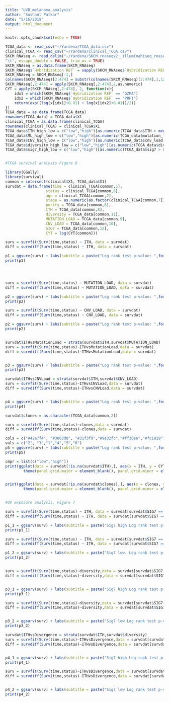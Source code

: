 ```yaml
---
title: "UVB_melanoma_analysis"
author: "Sushant Patkar"
date: "5/16/2019"
output: html_document
---
```


```r
knitr::opts_chunk$set(echo = TRUE)
```

```r
TCGA_data <- read_csv("~/Yardena/TCGA_data.csv")
clinical_TCGA <- read_csv("~/Yardena/clinical_TCGA.csv")
SKCM_RNAseq <- read_delim("~/Yardena/SKCM.rnaseqv2__illuminahiseq_rnaseqv2__unc_edu__Level_3__RSEM_genes_normalized__data.data.txt",
"\t", escape_double = FALSE, trim_ws = TRUE)
SKCM_RNAseq = as.data.frame(SKCM_RNAseq)
SKCM_RNAseq$`Hybridization REF` = sapply(SKCM_RNAseq$`Hybridization REF`, function(x) strsplit(x,split = "\\|")[[1]][1])
SKCM_RNAseq = SKCM_RNAseq[-1,]
colnames(SKCM_RNAseq)[2:474] = substr(colnames(SKCM_RNAseq)[2:474],1,12)
SKCM_RNAseq[,2:474] = apply(SKCM_RNAseq[,2:474],2,as.numeric)
CYT = apply(SKCM_RNAseq[,2:474], 2, function(x){
    idx1 = which(SKCM_RNAseq$`Hybridization REF` == "GZMA")
    idx2 = which(SKCM_RNAseq$`Hybridization REF` == "PRF1")
    return(exp((log(x[idx1]+0.01) + log(x[idx2]+0.01))/2))
})
TCGA_data = as.data.frame(TCGA_data)
rownames(TCGA_data) = TCGA_data$X1
clinical_TCGA = as.data.frame(clinical_TCGA)
rownames(clinical_TCGA) = clinical_TCGA$X1
TCGA_data$ITH_high_low = c("low","high")[as.numeric(TCGA_data$ITH > median(TCGA_data$ITH,na.rm = T))+1]
TCGA_data$ML_high_low = c("low","high")[as.numeric(TCGA_data$mutation_load > median(TCGA_data$mutation_load,na.rm = T))+1]
TCGA_data$CNV_high_low = c("low","high")[as.numeric(TCGA_data$cnv_load > median(TCGA_data$cnv_load,na.rm = T))+1]
TCGA_data$diversity_high_low = c("low","high")[as.numeric(TCGA_data$diversity > median(TCGA_data$diversity,na.rm = T))+1]
TCGA_data$sig7_high_low = c("low","high")[as.numeric(TCGA_data$sig7 > median(TCGA_data$sig7,na.rm = T))+1]


#TCGA survival analysis Figure 6

library(GGally)
library(survival)
common = intersect(clinical$X1, TCGA_data$X1)
survdat = data.frame(time = clinical_TCGA[common,5],                                          
                  status = clinical_TCGA[common,6],
                  age = clinical_TCGA[common,2],
                  stage = as.numeric(as.factor(clinical_TCGA[common,7])),
                  purity = TCGA_data[common,6],
                  ITH = TCGA_data[common,8],
                  diversity = TCGA_data[common,11],
                  MUTATION_LOAD = TCGA_data[common,9],
                  CNV_LOAD = TCGA_data[common,10],
                  SIG7 = TCGA_data[common,12],
                  CYT = log(CYT[common]))

surv = survfit(Surv(time,status) ~ ITH, data = survdat)
diff = survdiff(Surv(time,status) ~ ITH, data = survdat)

p1 = ggsurv(surv) + labs(subtitle = paste("Log rank test p-value: ",format(1 - pchisq(diff$chisq,length(diff$n) - 1),digits = 2),sep = "")) + theme(panel.grid.major = element_blank(), panel.grid.minor = element_blank(), panel.background = element_blank(), axis.line = element_line(colour = "black"), text = element_text(size = 20)) + guides(linetype = F) + scale_color_manual(name = "ITH", values = c("blue", "red"), labels = c("blue" = "low","red" = "high")) + scale_y_continuous(labels = scales::percent, limits = c(0,1)) +  scale_x_continuous(limits = c(0,10000)) + xlab("Time (Days)") + ylab("Survival(%)")
print(p1)




surv = survfit(Surv(time,status) ~ MUTATION_LOAD, data = survdat)
diff = survdiff(Surv(time,status) ~ MUTATION_LOAD, data = survdat)

p2 = ggsurv(surv) + labs(subtitle = paste("Log rank test p-value: ",format(1 - pchisq(diff$chisq,length(diff$n) - 1),digits = 2),sep = "")) + theme(panel.grid.major = element_blank(), panel.grid.minor = element_blank(), panel.background = element_blank(), axis.line = element_line(colour = "black"), text = element_text(size = 20)) + guides(linetype = F) + scale_color_manual(name = "Mutation load", values = c("blue", "red"), labels = c("blue" = "low","red" =  "high")) + scale_y_continuous(labels = scales::percent, limits = c(0,1)) +  scale_x_continuous(limits = c(0,10000)) + xlab("Time (Days)") + ylab("Survival(%)")
print(p2)

surv = survfit(Surv(time,status) ~ CNV_LOAD, data = survdat)
diff = survdiff(Surv(time,status) ~ CNV_LOAD, data = survdat)

p2 = ggsurv(surv) + labs(subtitle = paste("Log rank test p-value: ",format(1 - pchisq(diff$chisq,length(diff$n) - 1),digits = 2),sep = "")) + theme(panel.grid.major = element_blank(), panel.grid.minor = element_blank(), panel.background = element_blank(), axis.line = element_line(colour = "black"), text = element_text(size = 20)) + guides(linetype = F) + scale_color_manual(name = "CNV load", values = c("blue", "red"), labels = c("blue" = "low","red" =  "high")) + scale_y_continuous(labels = scales::percent, limits = c(0,1)) +  scale_x_continuous(limits = c(0,10000)) + xlab("Time (Days)") + ylab("Survival(%)")
print(p2)


survdat$ITHvsMutationLoad = strata(survdat$ITH,survdat$MUTATION_LOAD)
surv = survfit(Surv(time,status)~ITHvsMutationLoad,data = survdat)
diff = survdiff(Surv(time,status)~ITHvsMutationLoad,data = survdat)


p3 = ggsurv(surv) + labs(subtitle = paste("Log rank test p-value: ",format(1 - pchisq(diff$chisq,length(diff$n) - 1),digits = 3),sep = "")) + theme(panel.grid.major = element_blank(), panel.grid.minor = element_blank(), panel.background = element_blank(), axis.line = element_line(colour = "black"), text = element_text(size = 20)) + guides(linetype = F) + scale_color_discrete( name = "ITH, Mutation Load") +  scale_y_continuous(labels = scales::percent, limits = c(0,1)) +  scale_x_continuous(limits = c(0,10000)) + xlab("Time (Days)") + ylab("Survival(%)")
print(p3)

survdat$ITHvsCNVLoad = strata(survdat$ITH,survdat$CNV_LOAD)
surv = survfit(Surv(time,status)~ITHvsCNVLoad,data = survdat)
diff = survdiff(Surv(time,status)~ITHvsCNVLoad,data = survdat)


p4 = ggsurv(surv) + labs(subtitle = paste("Log rank test p-value: ",format(1 - pchisq(diff$chisq,length(diff$n) - 1),digits = 3),sep = "")) + theme(panel.grid.major = element_blank(), panel.grid.minor = element_blank(), panel.background = element_blank(), axis.line = element_line(colour = "black"), text = element_text(size = 20)) + guides(linetype = F) + scale_color_manual( name = "ITH, CNV Load", values = c("#7CAE00","#F8766D", "#C77CFF","#00BFC4"), labels = c("#7CAE00" = "low, low", "#F8766D" = "low, high", "#C77CFF" = "high, low", "#00BFC4" = "high, high")) +  scale_y_continuous(labels = scales::percent, limits = c(0,1)) +  scale_x_continuous(limits = c(0,10000)) + xlab("Time (Days)") + ylab("Survival(%)")
print(p4)

survdat$clones = as.character(TCGA_data[common,2])

surv = survfit(Surv(time,status)~clones,data = survdat)
diff = survdiff(Surv(time,status)~clones,data = survdat)

cols = c("#42a7f4", "#3863d8", "#31f3f9","#9e32fc","#ff30e6","#fc1919")
vals = c("2", "3","1","4","5","6")
p5 = ggsurv(surv) + labs(subtitle = paste("Log rank test p-value: ",format(1 - pchisq(diff$chisq,length(diff$n) - 1),digits = 3),sep = "")) + theme(panel.grid.major = element_blank(), panel.grid.minor = element_blank(), panel.background = element_blank(), axis.line = element_line(colour = "black"), text = element_text(size = 20)) + guides(linetype = F) + scale_color_manual(name = "# clones", values = cols, labels = vals) +  scale_y_continuous(labels = scales::percent, limits = c(0,1)) +  scale_x_continuous(limits = c(0,10000)) + xlab("Time (Days)") + ylab("Survival(%)")
print(p5)

cmpr = list(c("low","high"))
print(ggplot(data = survdat[!is.na(survdat$ITH),], aes(x = ITH, y = CYT, fill = ITH)) + geom_dotplot(binaxis='y', stackdir='center',dotsize = 0.7) + 
        theme(panel.grid.major = element_blank(), panel.grid.minor = element_blank(), panel.background = element_blank(), axis.line = element_line(colour = "black"), text = element_text(size = 20)) + scale_fill_manual(name = "ITH", values = c("red","blue"), labels = c("high","low")) + xlab("ITH") + ylab("CYT") + stat_compare_means(label.y = 10))


print(ggplot(data = survdat[!is.na(survdat$clones),], aes(x = clones, y = CYT, fill = clones)) + geom_dotplot(binaxis='y', stackdir='center',dotsize = 0.7) + 
        theme(panel.grid.major = element_blank(), panel.grid.minor = element_blank(), panel.background = element_blank(), axis.line = element_line(colour = "black"), text = element_text(size = 20)) + scale_fill_manual(name = "ITH", values = cols[order(as.numeric(vals))], labels = vals[order(as.numeric(vals))]) + xlab("# clones") + ylab("CYT") + stat_compare_means(label.y = 10))


#UV exposure analysis, Figure 7

surv = survfit(Surv(time,status) ~ ITH, data = survdat[survdat$SIG7 == "high",])
diff = survdiff(Surv(time,status) ~ ITH, data = survdat[survdat$SIG7 == "high",])

p1_1 = ggsurv(surv) + labs(subtitle = paste("Sig7 high Log rank test p-value: ",format(1 - pchisq(diff$chisq,length(diff$n) - 1),digits = 2),sep = "")) + theme(panel.grid.major = element_blank(), panel.grid.minor = element_blank(), panel.background = element_blank(), axis.line = element_line(colour = "black"), text = element_text(size = 20)) + guides(linetype = F) + scale_color_manual(name = "ITH", values = c("blue", "red"), labels = c("blue" = "low","red" = "high")) + scale_y_continuous(labels = scales::percent, limits = c(0,1)) +  scale_x_continuous(limits = c(0,10000)) + xlab("Time (Days)") + ylab("Survival(%)")
print(p1_1)

surv = survfit(Surv(time,status) ~ ITH, data = survdat[survdat$SIG7 == "low",])
diff = survdiff(Surv(time,status) ~ ITH, data = survdat[survdat$SIG7 == "low",])

p1_2 = ggsurv(surv) + labs(subtitle = paste("Sig7 low. Log rank test p-value: ",format(1 - pchisq(diff$chisq,length(diff$n) - 1),digits = 2),sep = "")) + theme(panel.grid.major = element_blank(), panel.grid.minor = element_blank(), panel.background = element_blank(), axis.line = element_line(colour = "black"), text = element_text(size = 20))+ guides(linetype = F) + scale_color_manual(name = "ITH", values = c("red", "blue"), labels = c("red" = "high","blue" = "low")) + scale_y_continuous(labels = scales::percent, limits = c(0,1)) +  scale_x_continuous(limits = c(0,10000)) + xlab("Time (Days)") + ylab("Survival(%)")
print(p1_2)


surv = survfit(Surv(time,status)~diversity,data = survdat[survdat$SIG7 == "high",])
diff = survdiff(Surv(time,status)~diversity,data = survdat[survdat$SIG7 == "high",])


p3_1 = ggsurv(surv) + labs(subtitle = paste("Sig7 high Log rank test p-value: ",format(1 - pchisq(diff$chisq,length(diff$n) - 1),digits = 2),sep = "")) + theme(panel.grid.major = element_blank(), panel.grid.minor = element_blank(), panel.background = element_blank(), axis.line = element_line(colour = "black"), text = element_text(size = 20)) + guides(linetype = F) + scale_color_manual(name = "Diversity", values = c("red", "blue"), labels = c("red" = "high", "blue" = "low")) + scale_y_continuous(labels = scales::percent, limits = c(0,1)) +  scale_x_continuous(limits = c(0,10000)) + xlab("Time (Days)") + ylab("Survival(%)")
print(p3_1)

surv = survfit(Surv(time,status)~diversity,data = survdat[survdat$SIG7 == "low",])
diff = survdiff(Surv(time,status)~diversity,data = survdat[survdat$SIG7 == "low",])


p3_2 = ggsurv(surv) + labs(subtitle = paste("Sig7 low Log rank test p-value: ",format(1 - pchisq(diff$chisq,length(diff$n) - 1),digits = 2),sep = "")) + theme(panel.grid.major = element_blank(), panel.grid.minor = element_blank(), panel.background = element_blank(), axis.line = element_line(colour = "black"), text = element_text(size = 20)) + guides(linetype = F) + scale_color_manual(name = "Diversity", values = c("red", "blue"), labels = c("red" = "high", "blue" = "low")) +  scale_y_continuous(labels = scales::percent, limits = c(0,1)) +  scale_x_continuous(limits = c(0,10000)) + xlab("Time (Days)") + ylab("Survival(%)")
print(p3_2)

survdat$ITHvsDivergence = strata(survdat$ITH,survdat$diversity)
surv = survfit(Surv(time,status)~ITHvsDivergence,data = survdat[survdat$SIG7 == "high",])
diff = survdiff(Surv(time,status)~ITHvsDivergence,data = survdat[survdat$SIG7 == "high",])


p4_1 = ggsurv(surv) + labs(subtitle = paste("Sig7 high Log rank test p-value: ",format(1 - pchisq(diff$chisq,length(diff$n) - 1),digits = 3),sep = "")) + theme(panel.grid.major = element_blank(), panel.grid.minor = element_blank(), panel.background = element_blank(), axis.line = element_line(colour = "black"), text = element_text(size = 20)) + guides(linetype = F) + scale_color_discrete( name = "ITH, diversity") +  scale_y_continuous(labels = scales::percent, limits = c(0,1)) +  scale_x_continuous(limits = c(0,10000)) + xlab("Time (Days)") + ylab("Survival(%)")
print(p4_1)

surv = survfit(Surv(time,status)~ITHvsDivergence,data = survdat[survdat$SIG7 == "low",])
diff = survdiff(Surv(time,status)~ITHvsDivergence,data = survdat[survdat$SIG7 == "low",])


p4_2 = ggsurv(surv) + labs(subtitle = paste("Sig7 low Log rank test p-value: ",format(1 - pchisq(diff$chisq,length(diff$n) - 1),digits = 3),sep = "")) + theme(panel.grid.major = element_blank(), panel.grid.minor = element_blank(), panel.background = element_blank(), axis.line = element_line(colour = "black"), text = element_text(size = 20)) + guides(linetype = F) + scale_color_manual( name = "ITH, diversity", values = c("#00BFC4","#7CAE00","#F8766D", "#C77CFF"), labels = c("#00BFC4" = "high, low", "#F8766D" = "low, high", "#7CAE00" = "low, low", "#C77CFF" = "high, high")) +  scale_y_continuous(labels = scales::percent, limits = c(0,1)) +  scale_x_continuous(limits = c(0,10000)) + xlab("Time (Days)") + ylab("Survival(%)")
print(p4_2)

```

```r

```

